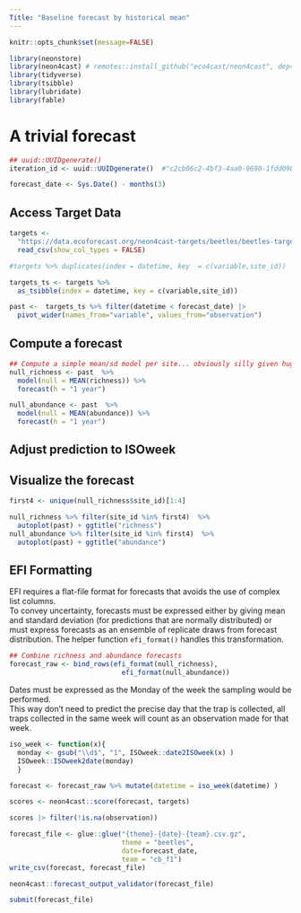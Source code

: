 ```yaml
---
Title: "Baseline forecast by historical mean"
---
```



```r
knitr::opts_chunk$set(message=FALSE)
```

```r
library(neonstore)
library(neon4cast) # remotes::install_github("eco4cast/neon4cast", dep=TRUE)
library(tidyverse)
library(tsibble)
library(lubridate)
library(fable)
```

# A trivial forecast


```r
## uuid::UUIDgenerate()
iteration_id <- uuid::UUIDgenerate()  #"c2cb06c2-4bf3-4aa0-9690-1fdd098a7ac5"

forecast_date <- Sys.Date() - months(3)

```

## Access Target Data

```r
targets <-
  "https://data.ecoforecast.org/neon4cast-targets/beetles/beetles-targets.csv.gz" %>% 
  read_csv(show_col_types = FALSE) 

#targets %>% duplicates(index = datetime, key  = c(variable,site_id))

targets_ts <- targets %>% 
  as_tsibble(index = datetime, key = c(variable,site_id))
```


```r
past <-  targets_ts %>% filter(datetime < forecast_date) |>
  pivot_wider(names_from="variable", values_from="observation")
```

## Compute a forecast

```r
## Compute a simple mean/sd model per site... obviously silly given huge seasonal aspect
null_richness <- past  %>% 
  model(null = MEAN(richness)) %>%
  forecast(h = "1 year")

null_abundance <- past  %>%
  model(null = MEAN(abundance)) %>%
  forecast(h = "1 year")
```


## Adjust prediction to ISOweek


## Visualize the forecast

```r
first4 <- unique(null_richness$site_id)[1:4]

null_richness %>% filter(site_id %in% first4)  %>% 
  autoplot(past) + ggtitle("richness")
null_abundance %>% filter(site_id %in% first4)  %>% 
  autoplot(past) + ggtitle("abundance")
```

## EFI Formatting

EFI requires a flat-file format for forecasts that avoids the use of complex list columns.  
To convey uncertainty, forecasts must be expressed either by giving mean and standard deviation (for predictions that are normally distributed) or must express forecasts as an ensemble of replicate draws from forecast distribution.
The helper function `efi_format()` handles this transformation.

```r
## Combine richness and abundance forecasts
forecast_raw <- bind_rows(efi_format(null_richness), 
                            efi_format(null_abundance)) 
```
Dates must be expressed as the Monday of the week the sampling would be performed.  
This way don't need to predict the precise day that the trap is collected, all traps
collected in the same week will count as an observation made for that week.


```r
iso_week <- function(x){
  monday <- gsub("\\d$", "1", ISOweek::date2ISOweek(x) )
  ISOweek::ISOweek2date(monday)
  }
```


```r
forecast <- forecast_raw %>% mutate(datetime = iso_week(datetime) )
```

```r
scores <- neon4cast::score(forecast, targets)

scores |> filter(!is.na(observation))
```




```r
forecast_file <- glue::glue("{theme}-{date}-{team}.csv.gz",
                            theme = "beetles", 
                            date=forecast_date,
                            team = "cb_f1")
write_csv(forecast, forecast_file)
```


```r
neon4cast::forecast_output_validator(forecast_file)
```


```r
submit(forecast_file)
```
